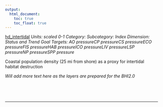 ```yaml
---
output:
  html_document:
    toc: true
    toc_float: true
---
```


[hd_intertidal](https://github.com/OHI-Science/bhi/blob/master/baltic/layers/hd_intertidal_gl2018.csv)
*Units: scaled 0-1*
*Category:*
*Subcategory:*
*Index Dimension: Status and Trend*
*Goal Targets: AO pressureCP pressureCS pressureECO pressureFIS pressureHAB pressureICO pressureLIV pressureLSP pressureNP pressureSPP pressure*

Coastal population density (25 mi from shore)  as a proxy for intertidal habitat destruction

*Will add more text here as the layers are prepared for the BHI2.0*

<br>



<br>

--- 

